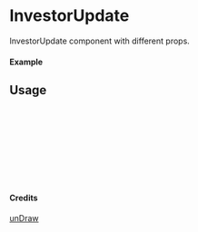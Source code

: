 
<Meta of={InvestorUpdate} title="unDraw/InvestorUpdate" />

# InvestorUpdate

InvestorUpdate component with different props.

#### Example

<Canvas of={InvestorUpdate.Primary} />

## Usage

```ts
import { InvestorUpdate } from "yadl-ui";

const Example = () => {
  return (
      <InvestorUpdate />
  );
};

export default Example;
```

#### Credits
[unDraw](https://undraw.co/illustrations)
